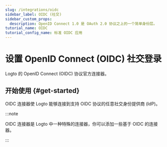 ```yaml
---
slug: /integrations/oidc
sidebar_label: OIDC (社交)
sidebar_custom_props:
  description: OpenID Connect 1.0 是 OAuth 2.0 协议之上的一个简单身份层。
tutorial_name: OIDC
tutorial_config_name: 标准 OIDC 应用
---
```




# 设置 OpenID Connect (OIDC) 社交登录

Logto 的 OpenID Connect (OIDC) 协议官方连接器。

<GuideTip />

## 开始使用 \{#get-started}

OIDC 连接器使 Logto 能够连接到支持 OIDC 协议的任意社交身份提供商 (IdP)。

:::note

OIDC 连接器是 Logto 中一种特殊的连接器，你可以添加一些基于 OIDC 的连接器。

:::

<Integration />
